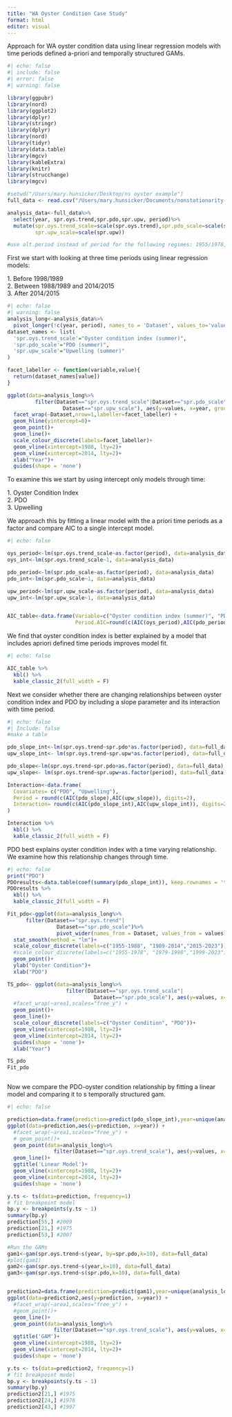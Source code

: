 ```yaml
---
title: "WA Oyster Condition Case Study"
format: html
editor: visual
---
```


Approach for WA oyster condition data using linear regression models with time periods defined a-priori and temporally structured GAMs.

```r
#| echo: false
#| include: false
#| error: false
#| warning: false

library(ggpubr)
library(nord)
library(ggplot2)
library(dplyr)
library(stringr)
library(dplyr)
library(nord)
library(tidyr)
library(data.table)
library(mgcv)
library(kableExtra)
library(knitr)
library(strucchange)
library(mgcv)

#setwd("/Users/mary.hunsicker/Desktop/ns oyster example")
full_data <- read.csv("/Users/mary.hunsicker/Documents/nonstationarity-best-practices/WAoyster_case_study/data/all.oyster.data.csv")

analysis_data<-full_data%>%
  select(year, spr.oys.trend,spr.pdo,spr.upw, period)%>%
  mutate(spr.oys.trend_scale=scale(spr.oys.trend),spr.pdo_scale=scale(spr.pdo), 
         spr.upw_scale=scale(spr.upw))

#use alt.period instead of period for the following regimes: 1955/1978,1979/1998,1999/2023
```

First we start with looking at three time periods using linear regression models:

1\. Before 1998/1989\
2. Between 1988/1989 and 2014/2015\
3. After 2014/2015

```r
#| echo: false
#| warning: false
analysis_long<-analysis_data%>%
  pivot_longer(!c(year, period), names_to = 'Dataset', values_to='values')
dataset_names <- list(
  'spr.oys.trend_scale'="Oyster condition index (summer)",
  'spr.pdo_scale'="PDO (summer)",
  'spr.upw_scale'="Upwelling (summer)"
)

facet_labeller <- function(variable,value){
  return(dataset_names[value])
}

ggplot(data=analysis_long%>%
         filter(Dataset=="spr.oys.trend_scale"|Dataset=="spr.pdo_scale"|
                  Dataset=="spr.upw_scale"), aes(y=values, x=year, group=Dataset, col=Dataset)) +
  facet_wrap(~Dataset,nrow=1,labeller=facet_labeller) +
  geom_hline(yintercept=0)+
  geom_point()+
  geom_line()+
  scale_colour_discrete(labels=facet_labeller)+
  geom_vline(xintercept=1988, lty=2)+
  geom_vline(xintercept=2014, lty=2)+
  xlab("Year")+
  guides(shape = 'none')
```

To examine this we start by using intercept only models through time:

1\. Oyster Condition Index\
2. PDO\
3. Upwelling

We approach this by fitting a linear model with the a priori time periods as a factor and compare AIC to a single intercept model.

```r
#| echo: false

oys_period<-lm(spr.oys.trend_scale~as.factor(period), data=analysis_data)
oys_int<-lm(spr.oys.trend_scale~1, data=analysis_data)

pdo_period<-lm(spr.pdo_scale~as.factor(period), data=analysis_data)
pdo_int<-lm(spr.pdo_scale~1, data=analysis_data)

upw_period<-lm(spr.upw_scale~as.factor(period), data=analysis_data)
upw_int<-lm(spr.upw_scale~1, data=analysis_data)


AIC_table<-data.frame(Variable=c("Oyster condition index (summer)", "PDO (summer)", "Upwelling (summer)"), No.Period.AIC=round(c(AIC(oys_int),AIC(pdo_int),AIC(upw_int)),digits=2),
                      Period.AIC=round(c(AIC(oys_period),AIC(pdo_period),AIC(upw_period)),digits=2)) #Best.Model=c("Period","Period", "No difference"))

```

We find that oyster condition index is better explained by a model that includes apriori defined time periods improves model fit.

```r
#| echo: false

AIC_table %>%
  kbl() %>%
  kable_classic_2(full_width = F)
```

Next we consider whether there are changing relationships between oyster condition index and PDO by including a slope parameter and its interaction with time period.

```r
#| echo: false
#| Include: false
#make a table 

pdo_slope_int<-lm(spr.oys.trend~spr.pdo*as.factor(period), data=full_data)
upw_slope_int<- lm(spr.oys.trend~spr.upw*as.factor(period), data=full_data)

pdo_slope<-lm(spr.oys.trend~spr.pdo+as.factor(period), data=full_data)
upw_slope<- lm(spr.oys.trend~spr.upw+as.factor(period), data=full_data)

Interaction<-data.frame(
  Covariates= c("PDO", "Upwelling"),
  Period = round(c(AIC(pdo_slope),AIC(upw_slope)), digits=2),
  Interaction= round(c(AIC(pdo_slope_int),AIC(upw_slope_int)), digits=2)
)

Interaction %>%
  kbl() %>%
  kable_classic_2(full_width = F)
```

PDO best explains oyster condition index with a time varying relationship. We examine how this relationship changes through time.

```r
#| echo: false
print("PDO")
PDOresults<-data.table(coef(summary(pdo_slope_int)), keep.rownames = 'term')
PDOresults %>%
  kbl() %>%
  kable_classic_2(full_width = F)

Fit_pdo<-ggplot(data=analysis_long%>%
      filter(Dataset=="spr.oys.trend"|
                Dataset=="spr.pdo_scale")%>%
                pivot_wider(names_from = Dataset, values_from = values), aes(group=as.factor(period),col=as.factor(period), y=spr.oys.trend,x=spr.pdo_scale)) +
  stat_smooth(method = "lm")+
  scale_colour_discrete(labels=c("1955-1988", "1989-2014","2015-2023"))+
  #scale_colour_discrete(labels=c("1955-1978", "1979-1998","1999-2023"))+
  geom_point()+
  ylab("Oyster Condition")+
  xlab("PDO")

TS_pdo<- ggplot(data=analysis_long%>%
                   filter(Dataset=="spr.oys.trend_scale"|
                            Dataset=="spr.pdo_scale"), aes(y=values, x=year, group=Dataset, col=Dataset)) +
  #facet_wrap(~area1,scales="free_y") +
  geom_point()+
  geom_line()+
  scale_colour_discrete(labels=c("Oyster Condition", "PDO"))+
  geom_vline(xintercept=1988, lty=2)+
  geom_vline(xintercept=2014, lty=2)+
  guides(shape = 'none')+
  xlab("Year")

TS_pdo
Fit_pdo



```

Now we compare the PDO-oyster condition relationship by fitting a linear model and comparing it to s temporally structured gam.

```r
#| echo: false

prediction=data.frame(prediction=predict(pdo_slope_int),year=unique(analysis_long$year))
ggplot(data=prediction,aes(y=prediction, x=year)) +
  #facet_wrap(~area1,scales="free_y") +
  # geom_point()+
  geom_point(data=analysis_long%>%
               filter(Dataset=="spr.oys.trend_scale"), aes(y=values, x=year, group=Dataset, col=Dataset))+
  geom_line()+
  ggtitle('Linear Model')+
  geom_vline(xintercept=1988, lty=2)+
  geom_vline(xintercept=2014, lty=2)+
  guides(shape = 'none')

y.ts <- ts(data=prediction, frequency=1)
# fit breakpoint model
bp.y <- breakpoints(y.ts ~ 1)
summary(bp.y) 
prediction[55,] #2009
prediction[21,] #1975
prediction[53,] #2007

#Run the GAMs
gam1<-gam(spr.oys.trend~s(year, by=spr.pdo,k=10), data=full_data)
#plot(gam1)
gam2<-gam(spr.oys.trend~s(year,k=10), data=full_data)
gam3<-gam(spr.oys.trend~s(spr.pdo,k=10), data=full_data)


prediction2=data.frame(prediction=predict(gam1),year=unique(analysis_long$year))
ggplot(data=prediction2,aes(y=prediction, x=year)) +
  #facet_wrap(~area1,scales="free_y") +
  #geom_point()+
  geom_line()+
  geom_point(data=analysis_long%>%
               filter(Dataset=="spr.oys.trend_scale"), aes(y=values, x=year, group=Dataset, col=Dataset))+
  ggtitle('GAM')+
  geom_vline(xintercept=1988, lty=2)+
  geom_vline(xintercept=2014, lty=2)+
  guides(shape = 'none')

y.ts <- ts(data=prediction2, frequency=1)
# fit breakpoint model
bp.y <- breakpoints(y.ts ~ 1)
summary(bp.y) 
prediction2[21,] #1975
prediction2[24,] #1978
prediction2[43,] #1997

```
